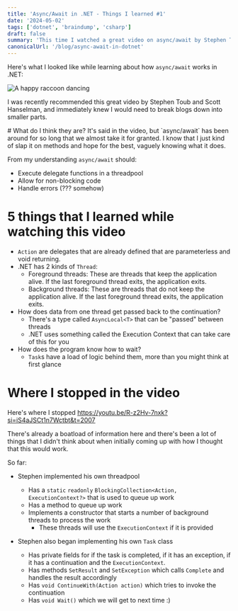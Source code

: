 ```yaml
---
title: 'Async/Await in .NET - Things I learned #1'
date: '2024-05-02'
tags: ['dotnet', 'braindump', 'csharp']
draft: false 
summary: 'This time I watched a great video on async/await by Stephen Toub and Scott Hanselman. Here are some things I learned.'
canonicalUrl: '/blog/async-await-in-dotnet'
---
```


Here's what I looked like while learning about how `async/await` works in .NET:

![A happy raccoon dancing](/static/images/blog/async-await-in-csharp.gif)

I was recently recommended this great video by Stephen Toub and Scott Hanselman, and immediately knew I would need to break blogs down into smaller parts.

<div class="mb-4">
    <YoutubeEmbed id="R-z2Hv-7nxk" />
</div>
# What do I think they are?
It's said in the video, but `async/await` has been around for so long that we almost take it for granted. I know that I just kind of slap it on methods and hope for the best, vaguely knowing what it does.

From my understanding `async/await` should:
- Execute delegate functions in a threadpool
- Allow for non-blocking code
- Handle errors (??? somehow)

# 5 things that I learned while watching this video
- `Action` are delegates that are already defined that are parameterless and void returning.
- .NET has 2 kinds of `Thread`:
    - Foreground threads: These are threads that keep the application alive. If the last foreground thread exits, the application exits.
    - Background threads: These are threads that do not keep the application alive. If the last foreground thread exits, the application exits.
- How does data from one thread get passed back to the continuation?
    - There's a type called `AsyncLocal<T>` that can be "passed" between threads
    - .NET uses something called the Execution Context that can take care of this for you
- How does the program know how to wait?
    - `Task`s have a load of logic behind them, more than you might think at first glance

# Where I stopped in the video 
Here's where I stopped https://youtu.be/R-z2Hv-7nxk?si=iS4aJSCt1n7Wctbt&t=2007

There's already a boatload of information here and there's been a lot of things that I didn't think about when initially coming up with how I thought that this would work. 

So far:
- Stephen implemented his own threadpool
    - Has a `static` `readonly` `BlockingCollection<Action, ExecutionContext?>` that is used to queue up work
    - Has a method to queue up work
    - Implements a constructor that starts a number of background threads to process the work
        - These threads will use the `ExecutionContext` if it is provided
    
- Stephen also began implementing his own `Task` class
    - Has private fields for if the task is completed, if it has an exception, if it has a continuation and the `ExecutionContext`.
    - Has methods `SetResult` and `SetException` which calls `Complete` and handles the result accordingly
    - Has `void ContinueWith(Action action)` which tries to invoke the continuation
    - Has `void Wait()` which we will get to next time :)

